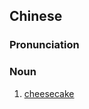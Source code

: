 ==Chinese==
{{zh-forms|type=22}}
{{zh-wp}}

===Pronunciation===
{{zh-pron
|m=nǎi酪 dàngāo
|cat=n
}}

===Noun===
{{zh-noun}}

# [[cheesecake]]

{{zh-cat|Foods}}